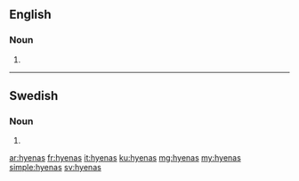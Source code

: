 ==English==

===Noun===
{{head|en|plural}}

# {{plural of|hyena|lang=en|nocat=1}}

----

==Swedish==

===Noun===
{{head|sv|noun form}}

# {{sv-noun-form-indef-gen|hyena}}

[[ar:hyenas]]
[[fr:hyenas]]
[[it:hyenas]]
[[ku:hyenas]]
[[mg:hyenas]]
[[my:hyenas]]
[[simple:hyenas]]
[[sv:hyenas]]